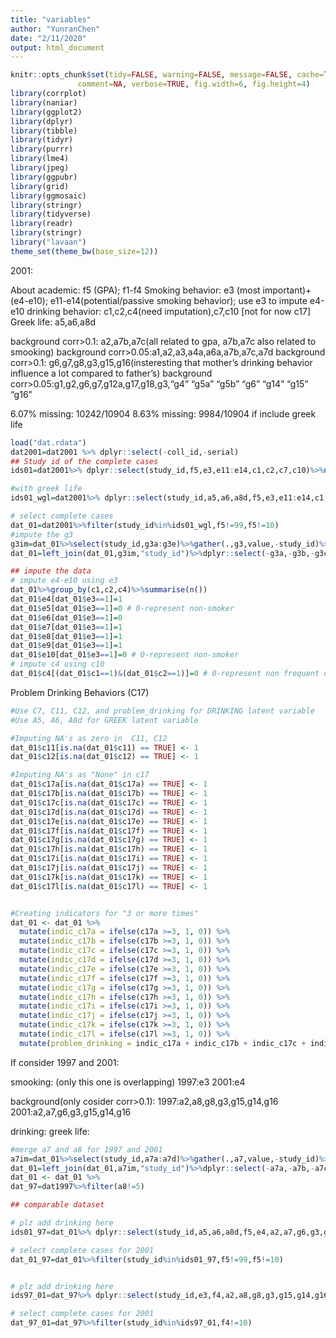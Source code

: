 ```yaml
---
title: "variables"
author: "YunranChen"
date: "2/11/2020"
output: html_document
---
```


```r
knitr::opts_chunk$set(tidy=FALSE, warning=FALSE, message=FALSE, cache=TRUE, 
               comment=NA, verbose=TRUE, fig.width=6, fig.height=4)
library(corrplot)
library(naniar)
library(ggplot2)
library(dplyr)
library(tibble)
library(tidyr)
library(purrr)
library(lme4)
library(jpeg)
library(ggpubr)
library(grid)
library(ggmosaic)
library(stringr)
library(tidyverse)
library(readr)
library(stringr)
library("lavaan")
theme_set(theme_bw(base_size=12))

```

2001:

About academic: f5 (GPA); f1-f4
Smoking behavior: e3 (most important)+(e4-e10); e11-e14(potential/passive smoking behavior); use e3 to impute e4-e10
drinking behavior: c1,c2,c4(need imputation),c7,c10 [not for now c17]
Greek life: a5,a6,a8d

background corr>0.1: a2,a7b,a7c(all related to gpa, a7b,a7c also related to smooking)
background corr>0.05:a1,a2,a3,a4a,a6a,a7b,a7c,a7d
background corr>0.1: g6,g7,g8,g3,g15,g16(insteresting that mother's drinking behavior influence a lot compared to father's)
background corr>0.05:g1,g2,g6,g7,g12a,g17,g18,g3,"g4"  "g5a" "g5b" "g6"  "g14" "g15" "g16"

6.07% missing: 10242/10904
8.63% missing: 9984/10904 if include greek life

```r
load("dat.rdata")
dat2001=dat2001 %>% dplyr::select(-coll_id,-serial)
## Study id of the complete cases
ids01=dat2001%>% dplyr::select(study_id,f5,e3,e11:e14,c1,c2,c7,c10)%>%na.omit()%>%pull(study_id)

#with greek life
ids01_wgl=dat2001%>% dplyr::select(study_id,a5,a6,a8d,f5,e3,e11:e14,c1,c2,c7,c10)%>%na.omit()%>%pull(study_id)

# select complete cases
dat_01=dat2001%>%filter(study_id%in%ids01_wgl,f5!=99,f5!=10)
#impute the g3
g3im=dat_01%>%select(study_id,g3a:g3e)%>%gather(.,g3,value,-study_id)%>%na.omit()%>%select(-value)%>%mutate(g3=as.factor(g3)%>%as.numeric())
dat_01=left_join(dat_01,g3im,"study_id")%>%dplyr::select(-g3a,-g3b,-g3c,-g3d,-g3e,-g12b)

## impute the data
# impute e4-e10 using e3
dat_01%>%group_by(c1,c2,c4)%>%summarise(n())
dat_01$e4[dat_01$e3==1]=1
dat_01$e5[dat_01$e3==1]=0 # 0-represent non-smoker
dat_01$e6[dat_01$e3==1]=0
dat_01$e7[dat_01$e3==1]=1
dat_01$e8[dat_01$e3==1]=1
dat_01$e9[dat_01$e3==1]=1 
dat_01$e10[dat_01$e3==1]=0 # 0-represent non-smoker
# impute c4 using c10
dat_01$c4[(dat_01$c1==1)&(dat_01$c2==1)]=0 # 0-represent non frequent drinker
```

Problem Drinking Behaviors (C17)
```r
#Use C7, C11, C12, and problem_drinking for DRINKING latent variable
#Use A5, A6, A8d for GREEK latent variable

#Imputing NA's as zero in  C11, C12
dat_01$c11[is.na(dat_01$c11) == TRUE] <- 1
dat_01$c12[is.na(dat_01$c12) == TRUE] <- 1

#Imputing NA's as "None" in c17
dat_01$c17a[is.na(dat_01$c17a) == TRUE] <- 1
dat_01$c17b[is.na(dat_01$c17b) == TRUE] <- 1
dat_01$c17c[is.na(dat_01$c17c) == TRUE] <- 1
dat_01$c17d[is.na(dat_01$c17d) == TRUE] <- 1
dat_01$c17e[is.na(dat_01$c17e) == TRUE] <- 1
dat_01$c17f[is.na(dat_01$c17f) == TRUE] <- 1
dat_01$c17g[is.na(dat_01$c17g) == TRUE] <- 1
dat_01$c17h[is.na(dat_01$c17h) == TRUE] <- 1
dat_01$c17i[is.na(dat_01$c17i) == TRUE] <- 1
dat_01$c17j[is.na(dat_01$c17j) == TRUE] <- 1
dat_01$c17k[is.na(dat_01$c17k) == TRUE] <- 1
dat_01$c17l[is.na(dat_01$c17l) == TRUE] <- 1


#Creating indicators for "3 or more times"
dat_01 <- dat_01 %>% 
  mutate(indic_c17a = ifelse(c17a >=3, 1, 0)) %>% 
  mutate(indic_c17b = ifelse(c17b >=3, 1, 0)) %>%
  mutate(indic_c17c = ifelse(c17c >=3, 1, 0)) %>%
  mutate(indic_c17d = ifelse(c17d >=3, 1, 0)) %>%
  mutate(indic_c17e = ifelse(c17e >=3, 1, 0)) %>%
  mutate(indic_c17f = ifelse(c17f >=3, 1, 0)) %>%
  mutate(indic_c17g = ifelse(c17g >=3, 1, 0)) %>%
  mutate(indic_c17h = ifelse(c17h >=3, 1, 0)) %>%
  mutate(indic_c17i = ifelse(c17i >=3, 1, 0)) %>%
  mutate(indic_c17j = ifelse(c17j >=3, 1, 0)) %>%
  mutate(indic_c17k = ifelse(c17k >=3, 1, 0)) %>%
  mutate(indic_c17l = ifelse(c17l >=3, 1, 0)) %>% 
  mutate(problem_drinking = indic_c17a + indic_c17b + indic_c17c + indic_c17d + indic_c17e + indic_c17f + indic_c17g + indic_c17h + indic_c17i +indic_c17j + indic_c17k + indic_c17l)

```

If consider 1997 and 2001:


smooking: (only this one is overlapping)
1997:e3
2001:e4

background(only cosider corr>0.1):
1997:a2,a8,g8,g3,g15,g14,g16
2001:a2,a7,g6,g3,g15,g14,g16


drinking:
greek life:



```r
#merge a7 and a8 for 1997 and 2001
a7im=dat_01%>%select(study_id,a7a:a7d)%>%gather(.,a7,value,-study_id)%>%na.omit()%>%select(-value)%>%mutate(a7=as.factor(a7)%>%as.numeric())
dat_01=left_join(dat_01,a7im,"study_id")%>%dplyr::select(-a7a,-a7b,-a7c,-a7d)
dat_01 <- dat_01 %>% 
dat_97=dat1997%>%filter(a8!=5)

## comparable dataset

# plz add drinking here 
ids01_97=dat_01%>% dplyr::select(study_id,a5,a6,a8d,f5,e4,a2,a7,g6,g3,g15,g14,g16)%>%na.omit()%>%pull(study_id)

# select complete cases for 2001
dat_01_97=dat_01%>%filter(study_id%in%ids01_97,f5!=99,f5!=10)


# plz add drinking here 
ids97_01=dat_97%>% dplyr::select(study_id,e3,f4,a2,a8,g8,g3,g15,g14,g16)%>%na.omit()%>%pull(study_id)

# select complete cases for 2001
dat_97_01=dat_97%>%filter(study_id%in%ids97_01,f4!=10)

```



